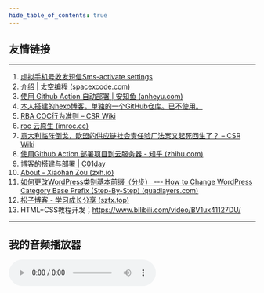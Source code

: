 ```yaml
---
hide_table_of_contents: true
---
```


## 友情链接

---

1. [虚拟手机号收发短信Sms-activate settings](https://sms-activate.io/en/profile)
2. [介绍 | 太空编程 (spacexcode.com)](https://spacexcode.com/docs/snippet/intro)
3. [使用 Github Action 自动部署 | 安知鱼 (anheyu.com)](https://blog.anheyu.com/posts/asdx.html)
4. [本人搭建的hexo博客，单独的一个GitHub仓库。已不使用。](https://frankelinli.github.io/hexoBlog/)
5. [RBA COC行为准则 – CSR Wiki](https://csrwiki.com/rba/coc/)
6. [roc 云原生 (imroc.cc)](https://imroc.cc/)
7. [意大利临阵倒戈，欧盟的供应链社会责任验厂法案又起死回生了？ – CSR Wiki](https://csrwiki.com/eu-supply-chain-audit-law-come-back/)
8. [使用Github Action 部署项目到云服务器 - 知乎 (zhihu.com)](https://zhuanlan.zhihu.com/p/107545396)
9. [博客的搭建与部署 | C01day](https://www.c01day.com/post/2021/08/08/博客的搭建与部署/)
10. [About - Xiaohan Zou (zxh.io)](https://zxh.io/)
11. [如何更改WordPress类别基本前缀（分步） --- How to Change WordPress Category Base Prefix (Step-By-Step) (quadlayers.com)](https://quadlayers.com/change-the-wordpress-category-base-prefix/)
12. [松子博客 - 学习成长分享 (szfx.top)](https://blog.szfx.top/)
13. HTML+CSS教程开发；https://www.bilibili.com/video/BV1ux41127DU/

---

## 我的音频播放器

<audio controls src="https://spacexcode.oss-cn-hangzhou.aliyuncs.com/mp3/那女孩对我说.mp3" />



